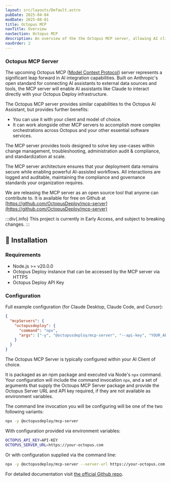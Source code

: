 ```yaml
---
layout: src/layouts/Default.astro
pubDate: 2025-04-04
modDate: 2025-08-01
title: Octopus MCP
navTitle: Overview
navSection: Octopus MCP
description: An overview of the the Octopus MCP server, allowing AI clients to leverage the power of Octopus Deploy
navOrder: 2
---
```


### Octopus MCP Server

The upcoming Octopus MCP ([Model Context Protocol](https://modelcontextprotocol.io/)) server represents a significant leap forward in AI integration capabilities. Built on Anthropic's open standard for connecting AI assistants to external data sources and tools, the MCP server will enable AI assistants like Claude to interact directly with your Octopus Deploy infrastructure.

The Octopus MCP server provides similar capabilities to the Octopus AI Assistant, but provides further benefits:

- You can use it with your client and model of choice.
- It can work alongside other MCP servers to accomplish more complex orchestrations across Octopus and your other essential software services.

The MCP server provides tools designed to solve key use-cases within change management, troubleshooting, administration audit & compliance, and standardization at scale.

The MCP server architecture ensures that your deployment data remains secure while enabling powerful AI-assisted workflows. All interactions are logged and auditable, maintaining the compliance and governance standards your organization requires.

We are releasing the MCP server as an open source tool that anyone can contribute to. It is available for free on Github at [https://github.com/OctopusDeploy/mcp-server](https://github.com/OctopusDeploy/mcp-server)

:::div{.info}
This project is currently in Early Access, and subject to breaking changes.
:::

## 🚀 Installation

### Requirements
- Node.js >= v20.0.0
- Octopus Deploy instance that can be accessed by the MCP server via HTTPS
- Octopus Deploy API Key

### Configuration

Full example configuration (for Claude Desktop, Claude Code, and Cursor):
```json
{
  "mcpServers": {
    "octopusdeploy": {
      "command": "npx",
      "args": ["-y", "@octopusdeploy/mcp-server", "--api-key", "YOUR_API_KEY", "--server-url", "https://your-octopus.com"]
    }
  }
}
```

The Octopus MCP Server is typically configured within your AI Client of choice. 

It is packaged as an npm package and executed via Node's `npx` command. Your configuration will include the command invocation `npx`, and a set of arguments that supply the Octoups MCP Server package and provide the Octopus Server URL and API key required, if they are not available as environment variables.

The command line invocation you will be configuring will be one of the two following variants:

```bash
npx -y @octopusdeploy/mcp-server
```

With configuration provided via environment variables:
```bash
OCTOPUS_API_KEY=API-KEY
OCTOPUS_SERVER_URL=https://your-octopus.com
```

Or with configuration supplied via the command line:
```bash
npx -y @octopusdeploy/mcp-server --server-url https://your-octopus.com --api-key YOUR_API_KEY
```

For detailed documentation visit [the official Github repo](https://github.com/OctopusDeploy/mcp-server).